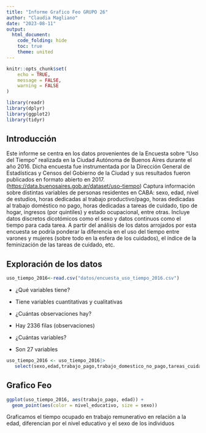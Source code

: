 ```yaml
---
title: "Informe Grafico Feo GRUPO 26"
author: "Claudia Magliano"
date: "2023-08-11"
output: 
  html_document:
    code_folding: hide
    toc: true
    theme: united
---
```


```r
knitr::opts_chunk$set(
	echo = TRUE,
	message = FALSE,
	warning = FALSE
)

library(readr)
library(dplyr)
library(ggplot2)
library(tidyr)
```

## Introducción

Este informe se centra en los datos provenientes de la Encuesta sobre "Uso del Tiempo" realizada en la Ciudad Autónoma de Buenos Aires durante el año 2016. Dicha encuesta fue instrumentada por la Dirección General de Estadísticas y Censos del Gobierno de la Ciudad y sus resultados fueron publicados en formato abierto en 2017. (<https://data.buenosaires.gob.ar/dataset/uso-tiempo>) Captura información sobre distintas variables de personas residentes en CABA: sexo, edad, nivel de estudios, horas dedicadas al trabajo productivo/pago, horas dedicadas al trabajo doméstico no pago, horas dedicadas a tareas de cuidado, tipo de hogar, ingresos (por quintiles) y estado ocupacional, entre otras. Incluye datos discretos dicotómicos como el sexo y datos continuos como el tiempo para cada tarea. A partir del análisis de los datos arrojados por esta encuesta se podría ponderar la diferencia en el uso del tiempo entre varones y mujeres (sobre todo en la esfera de los cuidados), el índice de la feminización de las tareas de cuidado, etc.

## Exploración de los datos

```r
uso_tiempo_2016<-read.csv("datos/encuesta_uso_tiempo_2016.csv")

```

-   ¿Qué variables tiene?

-   Tiene variables cuantitativas y cualitativas

-   ¿Cuántas observaciones hay?

-    Hay 2336 filas (observaciones)

-   ¿Cuántas variables?

-    Son 27 variables

```r
uso_tiempo_2016 <- uso_tiempo_2016|>
   select(sexo,edad,trabajo_pago,trabajo_domestico_no_pago,tareas_cuidados,nivel_educativo,estado_ocupacional,recreacion,aplicaciones, estudio_educacion, rango_etario, nivel_educativo)

```

## Grafico Feo
```r
ggplot(uso_tiempo_2016, aes(trabajo_pago, edad)) +
  geom_point(aes(color = nivel_educativo, size = sexo))
```

Graficamos el tiempo ocupado en trabajo remunerativo en relación a la edad, diferencian por el nivel educativo y el sexo de los individuos



